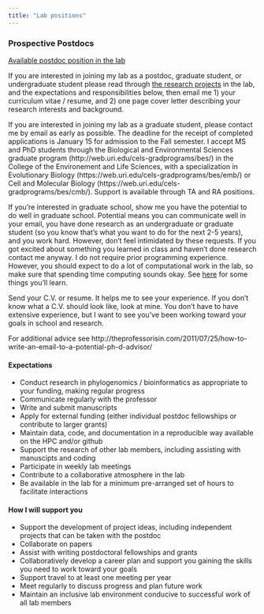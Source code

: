 ```yaml
---
title: "Lab positions"
---
```


### Prospective Postdocs

[Available postdoc position in the lab](postdoc.html)

If you are interested in joining my lab as a postdoc, graduate student, or undergraduate student please read through [the research projects](research.html) in the lab, and the expectations and responsibilities below, then email me 1) your curriculum vitae / resume, and 2) one page cover letter describing your research interests and background. 

If you are interested in joining my lab as a graduate student, please contact me by email as early as possible. The deadline for the receipt of completed applications is January 15 for admission to the Fall semester. I accept MS and PhD students through the Biological and Environmental Sciences graduate program (http://web.uri.edu/cels-gradprograms/bes/) in the College of the Environement and Life Sciences, with a specialization in Evolutionary Biology (https://web.uri.edu/cels-gradprograms/bes/emb/) or Cell and Molecular Biology (https://web.uri.edu/cels-gradprograms/bes/cmb/). Support is available through TA and RA positions.

If you're interested in graduate school, show me you have the potential to do well in graduate school. Potential means you can communicate well in your email, you have done research as an undergraduate or graduate student (so you know that’s what you want to do for the next 2-5 years), and you work hard. However, don't feel intimidated by these requests. If you got excited about something you learned in class and haven't done research contact me anyway. I do not require prior programming experience. However, you should expect to do a lot of computational work in the lab, so make sure that spending time computing sounds okay. See [here](https://sukumaranlab.org/resources/computational-skills/#a-modern-robust-object-oriented-and-scaleable-scripting-language-python) for some things you'll learn.

Send your C.V. or resume. It helps me to see your experience. If you don’t know what a C.V. should look like, look at mine. You don’t have to have extensive experience, but I want to see you’ve been working toward your goals in school and research.

For additional advice see http://theprofessorisin.com/2011/07/25/how-to-write-an-email-to-a-potential-ph-d-advisor/

#### Expectations

* Conduct research in phylogenomics / bioinformatics as appropriate to your funding, making regular progress 
* Communicate regularly with the professor 
* Write and submit manuscripts
* Apply for external funding (either individual postdoc fellowships or contribute to larger grants)
* Maintain data, code, and documentation in a reproducible way available on the HPC and/or github
* Support the research of other lab members, including assisting with manuscipts and coding
* Participate in weekly lab meetings
* Contribute to a collaborative atmosphere in the lab
* Be available in the lab for a minimum pre-arranged set of hours to facilitate interactions

#### How I will support you

* Support the development of project ideas, including independent projects that can be taken with the postdoc
* Collaborate on papers 
* Assist with writing postdoctoral fellowships and grants
* Collaboratively develop a career plan and support you gaining the skills you need to work toward your goals
* Support travel to at least one meeting per year
* Meet regularly to discuss progress and plan future work
* Maintain an inclusive lab environment conducive to successful work of all lab members